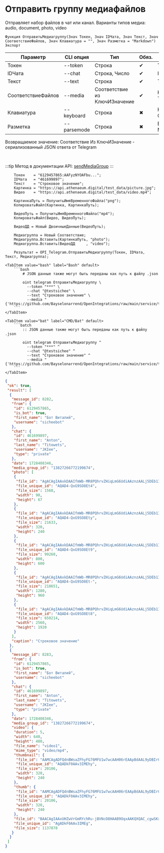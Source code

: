 ﻿---
sidebar_position: 7
---


# Отправить группу медиафайлов
 Отправляет набор файлов в чат или канал. Варианты типов медиа: audio, document, photo, video



`Функция ОтправитьМедиагруппу(Знач Токен, Знач IDЧата, Знач Текст, Знач СоответствиеФайлов, Знач Клавиатура = "", Знач Разметка = "Markdown") Экспорт`

  | Параметр | CLI опция | Тип | Обяз. | Назначение |
  |-|-|-|-|-|
  | Токен | --token | Строка | &#x2714; | Токен бота |
  | IDЧата | --chat | Строка, Число | &#x2714; | ID целевого чата или IDЧата*IDТемы |
  | Текст | --text | Строка | &#x2714; | Текст сообщения |
  | СоответствиеФайлов | --media | Соответствие из КлючИЗначение | &#x2714; | Коллекция файлов: Ключ > Файл, Значение > Тип медиа |
  | Клавиатура | --keyboard | Строка | &#x2716; | Клавиатура. См. СформироватьКлавиатуруПоМассивуКнопок |
  | Разметка | --parsemode | Строка | &#x2716; | Вид обработки текста (HTML, Markdown, MarkdownV2) |

  
  Возвращаемое значение:   Соответствие Из КлючИЗначение - сериализованный JSON ответа от Telegram

<br/>

:::tip
Метод в документации API: [sendMediaGroup](https://core.telegram.org/bots/api#sendmediagroup)
:::
<br/>


```bsl title="Пример использования для 1С:Предприятие/OneScript"
    Токен    = "6129457865:AAFyzNYOAFbu...";
    IDЧата   = "461699897";
    Текст    = "Строковое значение";
    Картинка = "https://api.athenaeum.digital/test_data/picture.jpg";
    Видео    = "https://api.athenaeum.digital/test_data/video.mp4";

    КартинкаПуть = ПолучитьИмяВременногоФайла("png");
    КопироватьФайл(Картинка, КартинкаПуть);

    ВидеоПуть = ПолучитьИмяВременногоФайла("mp4");
    КопироватьФайл(Видео, ВидеоПуть);

    ВидеоДД = Новый ДвоичныеДанные(ВидеоПуть);

    Медиагруппа = Новый Соответствие;
    Медиагруппа.Вставить(КартинкаПуть, "photo");
    Медиагруппа.Вставить(ВидеоДД     , "video");

    Результат = OPI_Telegram.ОтправитьМедиагруппу(Токен, IDЧата, Текст, Медиагруппа);
```
    

 <Tabs>
  
    <TabItem value="bash" label="Bash" default>
        ```bash
            # JSON данные также могут быть переданы как путь к файлу .json
            
            oint telegram ОтправитьМедиагруппу \
              --token "***" \
              --chat "@testsichee" \
              --text "Строковое значение" \
              --media "{'https://github.com/Bayselonarrend/OpenIntegrations/raw/main/service/test_data/document.docx':'document','C:\\Users\\Administrator\\AppData\\Local\\Temp\\25wk4tmpbp1.docx':'document'}"
        ```
    </TabItem>
  
    <TabItem value="bat" label="CMD/Bat" default>
        ```batch
            :: JSON данные также могут быть переданы как путь к файлу .json
            
            oint telegram ОтправитьМедиагруппу ^
              --token "***" ^
              --chat "@testsichee" ^
              --text "Строковое значение" ^
              --media "{'https://github.com/Bayselonarrend/OpenIntegrations/raw/main/service/test_data/document.docx':'document','C:\\Users\\Administrator\\AppData\\Local\\Temp\\25wk4tmpbp1.docx':'document'}"
        ```
    </TabItem>
</Tabs>


```json title="Результат"
{
 "ok": true,
 "result": [
  {
   "message_id": 8282,
   "from": {
    "id": 6129457865,
    "is_bot": true,
    "first_name": "Бот Виталий",
    "username": "sicheebot"
   },
   "chat": {
    "id": 461699897,
    "first_name": "Anton",
    "last_name": "Titowets",
    "username": "JKIee",
    "type": "private"
   },
   "date": 1728408346,
   "media_group_id": "13827266772199674",
   "photo": [
    {
     "file_id": "AgACAgIAAxkDAAIfmWb-MR8PQhrvZHiqLmG6UdiAAznzAALj5DEb1I7wSxB3bmqDIveAAQADAgADcwADNgQ",
     "file_unique_id": "AQAD4-QxG9SO8Et4",
     "file_size": 1568,
     "width": 90,
     "height": 67
    },
    {
     "file_id": "AgACAgIAAxkDAAIfmWb-MR8PQhrvZHiqLmG6UdiAAznzAALj5DEb1I7wSxB3bmqDIveAAQADAgADbQADNgQ",
     "file_unique_id": "AQAD4-QxG9SO8Ety",
     "file_size": 21633,
     "width": 320,
     "height": 240
    },
    {
     "file_id": "AgACAgIAAxkDAAIfmWb-MR8PQhrvZHiqLmG6UdiAAznzAALj5DEb1I7wSxB3bmqDIveAAQADAgADeAADNgQ",
     "file_unique_id": "AQAD4-QxG9SO8Et9",
     "file_size": 99260,
     "width": 800,
     "height": 600
    },
    {
     "file_id": "AgACAgIAAxkDAAIfmWb-MR8PQhrvZHiqLmG6UdiAAznzAALj5DEb1I7wSxB3bmqDIveAAQADAgADeQADNgQ",
     "file_unique_id": "AQAD4-QxG9SO8Et-",
     "file_size": 218651,
     "width": 1280,
     "height": 960
    },
    {
     "file_id": "AgACAgIAAxkDAAIfmWb-MR8PQhrvZHiqLmG6UdiAAznzAALj5DEb1I7wSxB3bmqDIveAAQADAgADdwADNgQ",
     "file_unique_id": "AQAD4-QxG9SO8Et8",
     "file_size": 650214,
     "width": 2560,
     "height": 1920
    }
   ],
   "caption": "Строковое значение"
  },
  {
   "message_id": 8283,
   "from": {
    "id": 6129457865,
    "is_bot": true,
    "first_name": "Бот Виталий",
    "username": "sicheebot"
   },
   "chat": {
    "id": 461699897,
    "first_name": "Anton",
    "last_name": "Titowets",
    "username": "JKIee",
    "type": "private"
   },
   "date": 1728408346,
   "media_group_id": "13827266772199674",
   "video": {
    "duration": 5,
    "width": 640,
    "height": 480,
    "file_name": "video1",
    "mime_type": "video/mp4",
    "thumbnail": {
     "file_id": "AAMCAgADFQdnBWsaZFhyFG76MFU1w7wcAAH06rEAApBdAAL9yDBIrGAr43CButQBAAdtAAM2BA",
     "file_unique_id": "AQADkF0AAv3IMEhy",
     "file_size": 20106,
     "width": 320,
     "height": 240
    },
    "thumb": {
     "file_id": "AAMCAgADFQdnBWsaZFhyFG76MFU1w7wcAAH06rEAApBdAAL9yDBIrGAr43CButQBAAdtAAM2BA",
     "file_unique_id": "AQADkF0AAv3IMEhy",
     "file_size": 20106,
     "width": 320,
     "height": 240
    },
    "file_id": "BAACAgIAAxUHZwVrGmRYchRu-jBVNcO8HAAB9OqxAAKQXQAC_cgwSKxgK-NwgbrUNgQ",
    "file_unique_id": "AgADkF0AAv3IMEg",
    "file_size": 1137878
   }
  }
 ]
}
```
